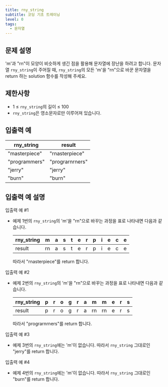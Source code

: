 ```yaml
---
title: rny_string
subtitle: 코딩 기초 트레이닝
level: 0
tags:
  - 문자열
---
```


## 문제 설명

'm'과 "rn"이 모양이 비슷하게 생긴 점을 활용해 문자열에 장난을 하려고 합니다. 문자열 `rny_string`이 주어질 때, `rny_string`의 모든 'm'을 "rn"으로 바꾼 문자열을 return 하는 solution 함수를 작성해 주세요.

## 제한사항

- 1 ≤ `rny_string`의 길이 ≤ 100
- `rny_string`은 영소문자로만 이루어져 있습니다.

## 입출력 예

| rny_string    | result          |
| ------------- | --------------- |
| "masterpiece" | "rnasterpiece"  |
| "programmers" | "prograrnrners" |
| "jerry"       | "jerry"         |
| "burn"        | "burn"          |

## 입출력 예 설명

입출력 예 #1

- 예제 1번의 `rny_string`의 'm'을 "rn"으로 바꾸는 과정을 표로 나타내면 다음과 같습니다.

  | rny_string | m   | a   | s   | t   | e   | r   | p   | i   | e   | c   | e   |
  | ---------- | --- | --- | --- | --- | --- | --- | --- | --- | --- | --- | --- |
  | result     | rn  | a   | s   | t   | e   | r   | p   | i   | e   | c   | e   |

  따라서 "rnasterpiece"를 return 합니다.

입출력 예 #2

- 예제 2번의 `rny_string`의 'm'을 "rn"으로 바꾸는 과정을 표로 나타내면 다음과 같습니다.

  | rny_string | p   | r   | o   | g   | r   | a   | m   | m   | e   | r   | s   |
  | ---------- | --- | --- | --- | --- | --- | --- | --- | --- | --- | --- | --- |
  | result     | p   | r   | o   | g   | r   | a   | rn  | rn  | e   | r   | s   |

  따라서 "prograrnrners"를 return 합니다.

입출력 예 #3

- 예제 3번의 `rny_string`에는 'm'이 없습니다. 따라서 `rny_string` 그대로인 "jerry"를 return 합니다.

입출력 예 #4

- 예제 4번의 `rny_string`에는 'm'이 없습니다. 따라서 `rny_string` 그대로인 "burn"를 return 합니다.
